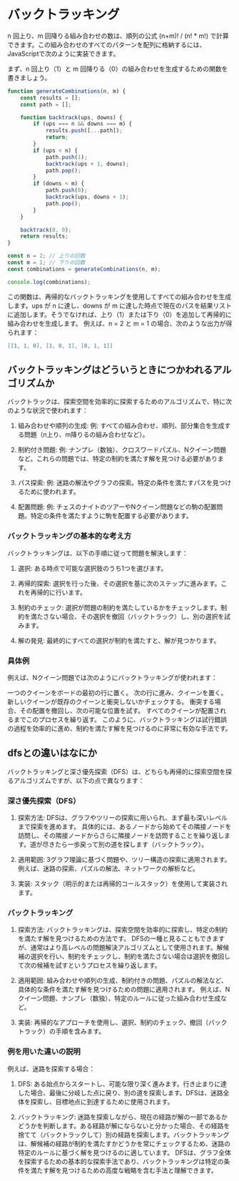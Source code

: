 # バックトラッキング
n 回上り、m 回降りる組み合わせの数は、順列の公式 (n+m)! / (n! * m!) で計算できます。この組み合わせのすべてのパターンを配列に格納するには、JavaScriptで次のように実装できます。

まず、n 回上り（1）と m 回降りる（0）の組み合わせを生成するための関数を書きましょう。

```javascript
function generateCombinations(n, m) {
    const results = [];
    const path = [];

    function backtrack(ups, downs) {
        if (ups === n && downs === m) {
            results.push([...path]);
            return;
        }
        if (ups < n) {
            path.push(1);
            backtrack(ups + 1, downs);
            path.pop();
        }
        if (downs < m) {
            path.push(0);
            backtrack(ups, downs + 1);
            path.pop();
        }
    }

    backtrack(0, 0);
    return results;
}

const n = 2; // 上りの回数
const m = 1; // 下りの回数
const combinations = generateCombinations(n, m);

console.log(combinations);
```

この関数は、再帰的なバックトラッキングを使用してすべての組み合わせを生成します。ups が n に達し、downs が m に達した時点で現在のパスを結果リストに追加します。そうでなければ、上り（1）または下り（0）を追加して再帰的に組み合わせを生成します。
例えば、n = 2 と m = 1 の場合、次のような出力が得られます：

```lua
[[1, 1, 0], [1, 0, 1], [0, 1, 1]]
```

## バックトラッキングはどういうときにつかわれるアルゴリズムか
バックトラックは、探索空間を効率的に探索するためのアルゴリズムで、特に次のような状況で使われます：

1. 組み合わせや順列の生成:
例: すべての組み合わせ、順列、部分集合を生成する問題（n上り、m降りるの組み合わせなど）。

2. 制約付き問題:
例: ナンプレ（数独）、クロスワードパズル、Nクイーン問題など。これらの問題では、特定の制約を満たす解を見つける必要があります。

3. パス探索:
例: 迷路の解法やグラフの探索。特定の条件を満たすパスを見つけるために使われます。

4. 配置問題:
例: チェスのナイトのツアーやNクイーン問題などの駒の配置問題。特定の条件を満たすように駒を配置する必要があります。

### バックトラッキングの基本的な考え方
バックトラッキングは、以下の手順に従って問題を解決します：

1. 選択:
ある時点で可能な選択肢のうち1つを選びます。

2. 再帰的探索:
選択を行った後、その選択を基に次のステップに進みます。これを再帰的に行います。

3. 制約のチェック:
選択が問題の制約を満たしているかをチェックします。制約を満たさない場合、その選択を撤回（バックトラック）し、別の選択を試みます。

4. 解の発見:
最終的にすべての選択が制約を満たすと、解が見つかります。

### 具体例
例えば、Nクイーン問題では次のようにバックトラッキングが使われます：

一つのクイーンをボードの最初の行に置く。
次の行に進み、クイーンを置く。
新しいクイーンが既存のクイーンと衝突しないかチェックする。
衝突する場合、その配置を撤回し、次の可能な位置を試す。
すべてのクイーンが配置されるまでこのプロセスを繰り返す。
このように、バックトラッキングは試行錯誤の過程を効率的に進め、制約を満たす解を見つけるのに非常に有効な手法です。

## dfsとの違いはなにか
バックトラッキングと深さ優先探索（DFS）は、どちらも再帰的に探索空間を探るアルゴリズムですが、以下の点で異なります：

### 深さ優先探索（DFS）
1. 探索方法:
DFSは、グラフやツリーの探索に用いられ、まず最も深いレベルまで探索を進めます。
具体的には、あるノードから始めてその隣接ノードを訪問し、その隣接ノードからさらに隣接ノードを訪問することを繰り返します。道が尽きたら一歩戻って別の道を探します（バックトラック）。

2. 適用範囲:
3グラフ理論に基づく問題や、ツリー構造の探索に適用されます。
例えば、迷路の探索、パズルの解法、ネットワークの解析など。

3. 実装:
スタック（明示的または再帰的コールスタック）を使用して実装されます。

### バックトラッキング
1. 探索方法:
バックトラッキングは、探索空間を効率的に探索し、特定の制約を満たす解を見つけるための方法です。
DFSの一種と見ることもできますが、通常はより高レベルの問題解決アルゴリズムとして使用されます。解候補の選択を行い、制約をチェックし、制約を満たさない場合は選択を撤回して次の候補を試すというプロセスを繰り返します。

2. 適用範囲:
組み合わせや順列の生成、制約付きの問題、パズルの解法など、具体的な条件を満たす解を見つけるための問題に適用されます。
例えば、Nクイーン問題、ナンプレ（数独）、特定のルールに従った組み合わせ生成など。

3. 実装:
再帰的なアプローチを使用し、選択、制約のチェック、撤回（バックトラック）の手順を含みます。

### 例を用いた違いの説明
例えば、迷路を探索する場合：

1. DFS:
ある始点からスタートし、可能な限り深く進みます。行き止まりに達した場合、最後に分岐した点に戻り、別の道を探索します。DFSは、迷路全体を探索し、目標地点に到達するために使用されます。

2. バックトラッキング:
迷路を探索しながら、現在の経路が解の一部であるかどうかを判断します。ある経路が解にならないと分かった場合、その経路を捨てて（バックトラックして）別の経路を探索します。バックトラッキングは、解候補の経路が制約を満たすかどうかを常にチェックするため、迷路の特定のルールに基づく解を見つけるのに適しています。
DFSは、グラフ全体を探索するための基本的な探索手法であり、バックトラッキングは特定の条件を満たす解を見つけるための高度な戦略を含む手法と理解できます。

